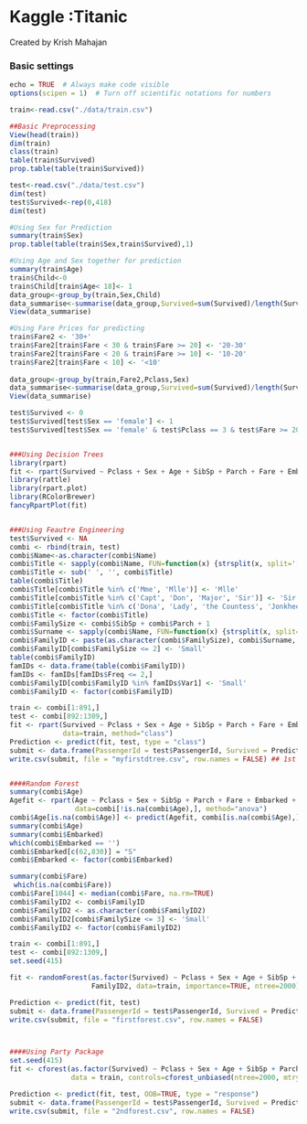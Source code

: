 Kaggle :Titanic
======================================
Created by Krish Mahajan 

### Basic settings
```r
echo = TRUE  # Always make code visible
options(scipen = 1)  # Turn off scientific notations for numbers
```

```r
train<-read.csv("./data/train.csv")

##Basic Preprocessing
View(head(train))
dim(train)
class(train)
table(train$Survived)
prop.table(table(train$Survived))

test<-read.csv("./data/test.csv") 
dim(test)
test$Survived<-rep(0,418)
dim(test)

#Using Sex for Prediction
summary(train$Sex)
prop.table(table(train$Sex,train$Survived),1)

#Using Age and Sex together for prediction
summary(train$Age)
train$Child<-0
train$Child[train$Age< 18]<- 1
data_group<-group_by(train,Sex,Child)
data_summarise<-summarise(data_group,Survived=sum(Survived)/length(Survived))
View(data_summarise) 

#Using Fare Prices for predicting
train$Fare2 <- '30+'
train$Fare2[train$Fare < 30 & train$Fare >= 20] <- '20-30'
train$Fare2[train$Fare < 20 & train$Fare >= 10] <- '10-20'
train$Fare2[train$Fare < 10] <- '<10' 
 
data_group<-group_by(train,Fare2,Pclass,Sex)
data_summarise<-summarise(data_group,Survived=sum(Survived)/length(Survived))
View(data_summarise)

test$Survived <- 0
test$Survived[test$Sex == 'female'] <- 1
test$Survived[test$Sex == 'female' & test$Pclass == 3 & test$Fare >= 20] <- 0


###Using Decision Trees
library(rpart)
fit <- rpart(Survived ~ Pclass + Sex + Age + SibSp + Parch + Fare + Embarked, data=train, method="class")
library(rattle)
library(rpart.plot)
library(RColorBrewer)
fancyRpartPlot(fit)  


###Using Feautre Engineering
test$Survived <- NA
combi <- rbind(train, test)
combi$Name<-as.character(combi$Name) 
combi$Title <- sapply(combi$Name, FUN=function(x) {strsplit(x, split='[,.]')[[1]][2]})
combi$Title <- sub(' ', '', combi$Title)
table(combi$Title)
combi$Title[combi$Title %in% c('Mme', 'Mlle')] <- 'Mlle'
combi$Title[combi$Title %in% c('Capt', 'Don', 'Major', 'Sir')] <- 'Sir'
combi$Title[combi$Title %in% c('Dona', 'Lady', 'the Countess', 'Jonkheer')] <- 'Lady'
combi$Title <- factor(combi$Title)
combi$FamilySize <- combi$SibSp + combi$Parch + 1  
combi$Surname <- sapply(combi$Name, FUN=function(x) {strsplit(x, split='[,.]')[[1]][1]})  
combi$FamilyID <- paste(as.character(combi$FamilySize), combi$Surname, sep="") 
combi$FamilyID[combi$FamilySize <= 2] <- 'Small' 
table(combi$FamilyID)  
famIDs <- data.frame(table(combi$FamilyID)) 
famIDs <- famIDs[famIDs$Freq <= 2,]  
combi$FamilyID[combi$FamilyID %in% famIDs$Var1] <- 'Small'
combi$FamilyID <- factor(combi$FamilyID)  

train <- combi[1:891,]
test <- combi[892:1309,] 
fit <- rpart(Survived ~ Pclass + Sex + Age + SibSp + Parch + Fare + Embarked + Title + FamilySize + FamilyID,
             data=train, method="class")  
Prediction <- predict(fit, test, type = "class")
submit <- data.frame(PassengerId = test$PassengerId, Survived = Prediction)
write.csv(submit, file = "myfirstdtree.csv", row.names = FALSE) ## 1st submission  


####Random Forest
summary(combi$Age)
Agefit <- rpart(Age ~ Pclass + Sex + SibSp + Parch + Fare + Embarked + Title + FamilySize,
                data=combi[!is.na(combi$Age),], method="anova")  
combi$Age[is.na(combi$Age)] <- predict(Agefit, combi[is.na(combi$Age),])
summary(combi$Age)  
summary(combi$Embarked)  
which(combi$Embarked == '')  
combi$Embarked[c(62,830)] = "S" 
combi$Embarked <- factor(combi$Embarked)  

summary(combi$Fare) 
 which(is.na(combi$Fare)) 
combi$Fare[1044] <- median(combi$Fare, na.rm=TRUE)  
combi$FamilyID2 <- combi$FamilyID
combi$FamilyID2 <- as.character(combi$FamilyID2)
combi$FamilyID2[combi$FamilySize <= 3] <- 'Small'
combi$FamilyID2 <- factor(combi$FamilyID2)  

train <- combi[1:891,]
test <- combi[892:1309,] 
set.seed(415)  

fit <- randomForest(as.factor(Survived) ~ Pclass + Sex + Age + SibSp + Parch + Fare + Embarked + Title + FamilySize +
                    FamilyID2, data=train, importance=TRUE, ntree=2000)  

Prediction <- predict(fit, test)
submit <- data.frame(PassengerId = test$PassengerId, Survived = Prediction)
write.csv(submit, file = "firstforest.csv", row.names = FALSE)  



####Using Party Package 
set.seed(415)
fit <- cforest(as.factor(Survived) ~ Pclass + Sex + Age + SibSp + Parch + Fare + Embarked + Title + FamilySize + FamilyID,
               data = train, controls=cforest_unbiased(ntree=2000, mtry=3)) 

Prediction <- predict(fit, test, OOB=TRUE, type = "response")
submit <- data.frame(PassengerId = test$PassengerId, Survived = Prediction)
write.csv(submit, file = "2ndforest.csv", row.names = FALSE)  

```


